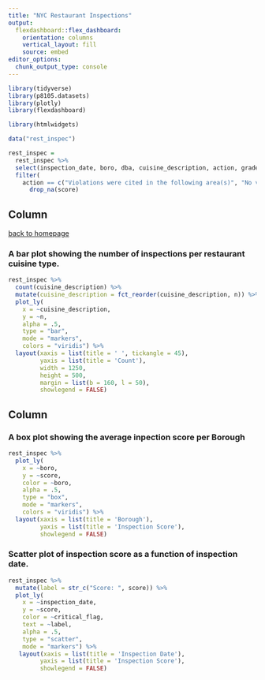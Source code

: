 ```yaml
---
title: "NYC Restaurant Inspections"
output: 
  flexdashboard::flex_dashboard:
    orientation: columns
    vertical_layout: fill
    source: embed
editor_options: 
  chunk_output_type: console
---
```


```r
library(tidyverse)
library(p8105.datasets)
library(plotly)
library(flexdashboard)

library(htmlwidgets)
```

<!-- Setting up dataframe and filtering it out. -->

```r
data("rest_inspec")

rest_inspec =
  rest_inspec %>% 
  select(inspection_date, boro, dba, cuisine_description, action, grade, score, critical_flag) %>% 
  filter(
    action == c("Violations were cited in the following area(s)", "No violations were recorded at the time of this inspection", "Establishment Closed by DOHMH.  Violations were cited in the following area(s) and those requiring immediate action were addressed.")) %>% 
      drop_na(score)
```


Column {data-width=700}
-----------------------------------------------------------------------

[back to homepage](https://salnel97.github.io/index.html)\

### A bar plot showing the number of inspections per restaurant cuisine type.

```r

rest_inspec %>% 
  count(cuisine_description) %>% 
  mutate(cuisine_description = fct_reorder(cuisine_description, n)) %>% 
  plot_ly(
    x = ~cuisine_description,
    y = ~n,
    alpha = .5,
    type = "bar",
    mode = "markers",
    colors = "viridis") %>% 
  layout(xaxis = list(title = ' ', tickangle = 45),
         yaxis = list(title = 'Count'),
         width = 1250,
         height = 500,
         margin = list(b = 160, l = 50),
         showlegend = FALSE)

```

Column {data-width=300}
-----------------------------------------------------------------------

### A box plot showing the average inpection score per Borough

```r

rest_inspec %>% 
  plot_ly(
    x = ~boro,
    y = ~score,
    color = ~boro,
    alpha = .5,
    type = "box",
    mode = "markers",
    colors = "viridis") %>% 
  layout(xaxis = list(title = 'Borough'),
         yaxis = list(title = 'Inspection Score'),
         showlegend = FALSE)

```

### Scatter plot of inspection score as a function of inspection date.

```r

rest_inspec %>% 
  mutate(label = str_c("Score: ", score)) %>% 
  plot_ly(
    x = ~inspection_date,
    y = ~score,
    color = ~critical_flag,
    text = ~label,
    alpha = .5,
    type = "scatter",
    mode = "markers") %>% 
   layout(xaxis = list(title = 'Inspection Date'),
         yaxis = list(title = 'Inspection Score'),
         showlegend = FALSE)
  
```


